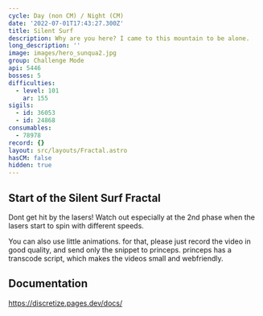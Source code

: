 ```yaml
---
cycle: Day (non CM) / Night (CM)
date: '2022-07-01T17:43:27.300Z'
title: Silent Surf
description: Why are you here? I came to this mountain to be alone.
long_description: ''
image: images/hero_sunqua2.jpg
group: Challenge Mode
api: 5446
bosses: 5
difficulties:
  - level: 101
    ar: 155
sigils:
  - id: 36053
  - id: 24868
consumables:
  - 78978
record: {}
layout: src/layouts/Fractal.astro
hasCM: false
hidden: true
---
```


## Start of the Silent Surf Fractal

<Achievement title="Still Faster Than Light">
Dont get hit by the lasers! Watch out especially at the 2nd phase when the lasers start to spin with different speeds.
</Achievement>

You can also use little animations. for that, please just record the video in good quality, and send only the snippet to princeps.
princeps has a transcode script, which makes the videos small and webfriendly.
<GifPlayer sourceId="snowblind-throw-firewood" caption="Throw firewood into the fire" />

## Documentation

https://discretize.pages.dev/docs/
